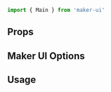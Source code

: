 <SEO
  title="Main"
  description="Use the Main component to wrap all of the main body content of your page."
/>

<Diagram component="Main">

```jsx
import { Main } from 'maker-ui'
```

</Diagram>

## Props

## Maker UI Options

## Usage
